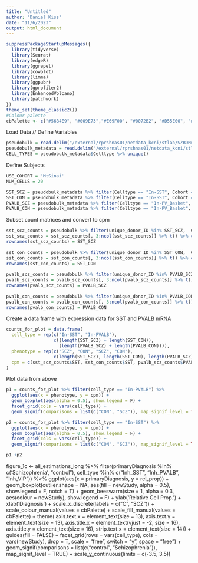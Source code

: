 ```yaml
---
title: "Untitled"
author: "Daniel Kiss"
date: "11/6/2023"
output: html_document
---
```



```r
suppressPackageStartupMessages({
  library(tidyverse)
  library(Seurat)
  library(edgeR)
  library(ggrepel)
  library(cowplot)
  library(limma)
  library(ggpubr)
  library(gprofiler2)
  library(EnhancedVolcano)
  library(patchwork)
})
theme_set(theme_classic2())
#Colour palette
cbPalette <- c("#56B4E9", "#009E73","#E69F00", "#0072B2", "#D55E00", "#CC79A7","#000000","#F0E442")
```


Load Data // Define Variables
```r
pseudobulk = read.delim("/external/rprshnas01/netdata_kcni/stlab/SZBDMulticohort/pseudobulk_fine_grained.counts.tsv")
pseudobulk_metadata = read.delim("/external/rprshnas01/netdata_kcni/stlab/SZBDMulticohort/pseudobulk_fine_grained.metadata.tsv")
CELL_TYPES = pseudobulk_metadata$Celltype %>% unique()
```

Define Subjects
```r
USE_COHORT = 'MtSinai'
NUM_CELLS = 20

SST_SCZ = pseudobulk_metadata %>% filter(Celltype == "In-SST", Cohort == USE_COHORT, num_cells > NUM_CELLS, Phenotype == "SZ") %>% pull(unique_donor_ID)
SST_CON = pseudobulk_metadata %>% filter(Celltype == "In-SST", Cohort == USE_COHORT, num_cells > NUM_CELLS, Phenotype == "CON") %>% pull(unique_donor_ID)
PVALB_SCZ = pseudobulk_metadata %>% filter(Celltype == "In-PV_Basket", Cohort == USE_COHORT, num_cells > NUM_CELLS, Phenotype == "SZ") %>% pull(unique_donor_ID)
PVALB_CON = pseudobulk_metadata %>% filter(Celltype == "In-PV_Basket", Cohort == USE_COHORT, num_cells > NUM_CELLS, Phenotype == "CON") %>% pull(unique_donor_ID)

```

Subset count matrices and convert to cpm
```r
sst_scz_counts = pseudobulk %>% filter(unique_donor_ID %in% SST_SCZ,  Celltype == "In-SST") 
sst_scz_counts = sst_scz_counts[, 3:ncol(sst_scz_counts)] %>% t() %>% cpm() %>% t() %>% as.data.frame()
rownames(sst_scz_counts) = SST_SCZ
  
sst_con_counts = pseudobulk %>% filter(unique_donor_ID %in% SST_CON,  Celltype == "In-SST") 
sst_con_counts = sst_con_counts[, 3:ncol(sst_con_counts)] %>% t() %>% cpm() %>% t() %>% as.data.frame()
rownames(sst_con_counts) = SST_CON
  
pvalb_scz_counts = pseudobulk %>% filter(unique_donor_ID %in% PVALB_SCZ,  Celltype == "In-PV_Basket") 
pvalb_scz_counts = pvalb_scz_counts[, 3:ncol(pvalb_scz_counts)] %>% t()%>% cpm() %>% t() %>% as.data.frame()
rownames(pvalb_scz_counts) = PVALB_SCZ
  
pvalb_con_counts = pseudobulk %>% filter(unique_donor_ID %in% PVALB_CON, Celltype == "In-PV_Basket")
pvalb_con_counts = pvalb_con_counts[, 3:ncol(pvalb_con_counts)] %>% t() %>% cpm() %>% t() %>% as.data.frame()
rownames(pvalb_con_counts) = PVALB_CON
```

Create a data frame with expression data for SST and PVALB mRNA
```r
counts_for_plot = data.frame(
  cell_type = rep(c("In-SST", "In-PVALB"),
                  c((length(SST_SCZ) + length(SST_CON)), 
                    (length(PVALB_SCZ) + length(PVALB_CON)))),
  phenotype = rep(c("SCZ", "CON", "SCZ", "CON"),
                  c(length(SST_SCZ), length(SST_CON), length(PVALB_SCZ), length(PVALB_CON))),
  cpm = c(sst_scz_counts$SST, sst_con_counts$SST, pvalb_scz_counts$PVALB, pvalb_con_counts$PVALB)
)
```

Plot data from above
```r
p1 = counts_for_plot %>% filter(cell_type == "In-PVALB") %>%
  ggplot(aes(x = phenotype, y = cpm)) +
  geom_boxplot(aes(alpha = 0.5), show.legend = F) + 
  facet_grid(cols = vars(cell_type)) +
  geom_signif(comparisons = list(c("CON", "SCZ")), map_signif_level = TRUE)

p2 = counts_for_plot %>% filter(cell_type == "In-SST") %>%
  ggplot(aes(x = phenotype, y = cpm)) +
  geom_boxplot(aes(alpha = 0.5), show.legend = F) + 
  facet_grid(cols = vars(cell_type)) +
  geom_signif(comparisons = list(c("CON", "SCZ")), map_signif_level = TRUE)

p1 +p2

```


figure_1c <- all_estimations_long %>%
  filter(primaryDiagnosis %in% c('Schizophrenia', "control"), cell_type %in% c("Inh_SST", "Inh_PVALB", "Inh_VIP")) %>%
  ggplot(aes(x = primaryDiagnosis, y = rel_prop)) +
  geom_boxplot(outlier.shape = NA, aes(fill = newStudy, alpha = 0.5), show.legend = F, notch = T) +
  geom_beeswarm(size = 1, alpha = 0.3, aes(colour = newStudy), show.legend = F) +
  ylab('Relative Cell Prop.') + 
  xlab('Diagnosis') + 
  scale_x_discrete(labels = c("C", "SCZ")) +
  scale_colour_manual(values = cbPalette) +
  scale_fill_manual(values = cbPalette) +
  theme(
    axis.text.x = element_text(size = 13),
    axis.text.y = element_text(size = 13),
    axis.title.x = element_text(vjust = -2, size = 16),
    axis.title.y = element_text(size = 16),
    strip.text.x = element_text(size = 14)) +
  guides(fill = FALSE) +
  facet_grid(rows = vars(cell_type), cols = vars(newStudy), drop = T, scale = "free", switch = "y", space = "free") +
  geom_signif(comparisons = list(c("control", "Schizophrenia")), map_signif_level = TRUE) +
  scale_y_continuous(limits = c(-3.5, 3.5)) 


